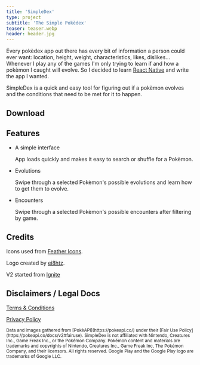 ```yaml
---
title: 'SimpleDex'
type: project
subtitle: 'The Simple Pokèdex'
teaser: teaser.webp
header: header.jpg
---
```


Every pokèdex app out there has every bit of information a person could ever want: location, height, weight, characteristics, likes, dislikes... Whenever I play any of the games I'm only trying to learn if and how a pokèmon I caught will evolve. So I decided to learn [React Native](https://reactnative.dev/) and write the app I wanted.

SimpleDex is a quick and easy tool for figuring out if a pokèmon evolves and the conditions that need to be met for it to happen.

## Download

<StoreLinks googlePlayUrl="https://play.google.com/store/apps/details?id=com.cavender.simpledex&pcampaignid=pcampaignidMKT-Other-global-all-co-prtnr-py-PartBadge-Mar2515-1" />

## Features

- A simple interface

  App loads quickly and makes it easy to search or shuffle for a Pokèmon.

- Evolutions

  Swipe through a selected Pokèmon's possible evolutions and learn how to get them to evolve.

- Encounters

  Swipe through a selected Pokèmon's possible encounters after filtering by game.

## Credits

Icons used from [Feather Icons](https://feathericons.com/).

Logo created by [ei8htz](https://www.fiverr.com/ei8htz).

V2 started from [Ignite](https://github.com/infinitered/ignite)

## Disclaimers / Legal Docs

[Terms & Conditions](https://user.fm/files/v2-b8cb3440d4c3c31ea2e126c0541d64ef/termsAndConditions.html)

[Privacy Policy](https://user.fm/files/v2-891a62a0a61947b7e884d31505325a52/privacyPolicy.html)

<small>
  Data and images gathered from [PokèAPI](https://pokeapi.co/) under their [Fair
  Use Policy](https://pokeapi.co/docs/v2#fairuse).
</small>

<small>
  SimpleDex is not affiliated with Nintendo, Creatures Inc., Game Freak Inc., or
  the Pokémon Company. Pokémon content and materials are trademarks and
  copyrights of Nintendo, Creatures Inc., Game Freak Inc, The Pokémon Company,
  and their licensors. All rights reserved.
</small>

<small>
  Google Play and the Google Play logo are trademarks of Google LLC.
</small>
